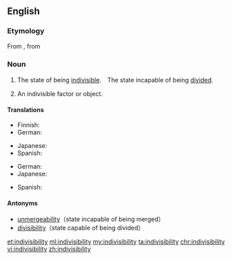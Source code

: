 ==English==

===Etymology===
From {{etyl|frm|en}} {{term|indivisibilité|lang=frm}}, from {{etyl|Ecclesiastical Latin|en}} {{term|indivisibilitas|lang=la}}

===Noun===
{{en-noun|~|indivisibilities}}

# {{context|uncountable|lang=en}} The state of being [[indivisible]].　The state incapable of being [[divide]]d.
# {{context|countable|lang=en}} An indivisible factor or object.

====Translations====
{{trans-top|state incapable of being divided}}
* Finnish: {{t|fi|jakamattomuus}}
* German: {{t|de|Unteilbarkeit}}
{{trans-mid}}
* Japanese: {{t+|ja|不可分}}
* Spanish: {{t|es|indivisibilidad}}
{{trans-bottom}}

{{trans-top|indivisible factor or object}}
* German: {{t|de|Unteilbarkeit}}
* Japanese: {{t|ja|割り切れなさ}}
{{trans-mid}}
* Spanish: {{t|es|indivisibilidad}}
{{trans-bottom}}

====Antonyms====
* [[unmergeability]]（state incapable of being merged）
* [[divisibility]]（state capable of being divided）

[[et:indivisibility]]
[[ml:indivisibility]]
[[my:indivisibility]]
[[ta:indivisibility]]
[[chr:indivisibility]]
[[vi:indivisibility]]
[[zh:indivisibility]]